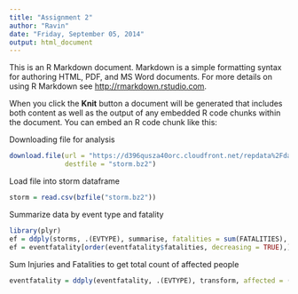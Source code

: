 ```yaml
---
title: "Assignment 2"
author: "Ravin"
date: "Friday, September 05, 2014"
output: html_document
---
```


This is an R Markdown document. Markdown is a simple formatting syntax for authoring HTML, PDF, and MS Word documents. For more details on using R Markdown see <http://rmarkdown.rstudio.com>.

When you click the **Knit** button a document will be generated that includes both content as well as the output of any embedded R code chunks within the document. You can embed an R code chunk like this:

Downloading file for analysis
```r
download.file(url = "https://d396qusza40orc.cloudfront.net/repdata%2Fdata%2FStormData.csv.bz2",
              destfile = "storm.bz2")
```

Load file into storm dataframe
```r
storm = read.csv(bzfile("storm.bz2"))
```

Summarize data by event type and fatality

```r
library(plyr)
ef = ddply(storms, .(EVTYPE), summarise, fatalities = sum(FATALITIES), injuries = sum(INJURIES), affected = (sum(FATALITIES,INJURIES)))
ef = eventfatality[order(eventfatality$fatalities, decreasing = TRUE),]
```
Sum Injuries and Fatalities to get total count of affected people
```r
eventfatality = ddply(eventfatality, .(EVTYPE), transform, affected = (fatalities + injuries))
```



